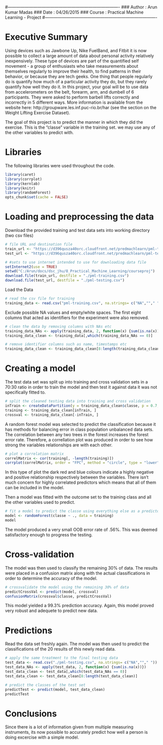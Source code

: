 #-------------------------------------------------------------------------------
### Author : Arun Kumar Madas
### Date   : 04/26/2015
### Course : Practical Machine Learning - Project
#-------------------------------------------------------------------------------

# Executive Summary
Using devices such as Jawbone Up, Nike FuelBand, and Fitbit it is now possible to collect a large amount of data about personal activity relatively inexpensively. These type of devices are part of the quantified self movement - a group of enthusiasts who take measurements about themselves regularly to improve their health, to find patterns in their behavior, or because they are tech geeks. One thing that people regularly do is quantify how much of a particular activity they do, but they rarely quantify how well they do it. In this project, your goal will be to use data from accelerometers on the belt, forearm, arm, and dumbell of 6 participants. They were asked to perform barbell lifts correctly and incorrectly in 5 different ways. More information is available from the website here: http://groupware.les.inf.puc-rio.br/har (see the section on the Weight Lifting Exercise Dataset). 

The goal of this project is to predict the manner in which they did the exercise. This is the "classe" variable in the training set. we may use any of the other variables to predict with. 

# Libraries

The following libraries were used throughout the code.

```r
library(caret)
library(corrplot)
library(kernlab)
library(knitr)
library(randomForest)
opts_chunk$set(cache = FALSE)
```

# Loading and preprocessing the data

Download the provided training and test data sets into working directory (two csv files)

```r
# file URL and destination file
train_url <- "https://d396qusza40orc.cloudfront.net/predmachlearn/pml-training.csv"
test_url <- "https://d396qusza40orc.cloudfront.net/predmachlearn/pml-testing.csv"

# #sets to use internet intended to use for downloading data file
setInternet2(use = TRUE)
setwd("C:/Arun/docs/dsc_jhu/8_Practical_Machine_Learning/courseproj")
download.file(train_url, destfile = "./pml-training.csv")
download.file(test_url, destfile = "./pml-testing.csv")
```

Load the Data

```r
# read the csv file for training 
training_data <- read.csv("pml-training.csv", na.strings= c("NA",""," "))
```

Exclude possible NA values and empty/white spaces. 
The first eight columns that acted as identifiers for the experiment were also removed.

```r
# clean the data by removing columns with NAs etc
training_data_NAs <- apply(training_data, 2, function(x) {sum(is.na(x))})
training_data_clean <- training_data[,which(training_data_NAs == 0)]

# remove identifier columns such as name, timestamps etc
training_data_clean <- training_data_clean[8:length(training_data_clean)]
```

# Creating a model

The test data set was split up into training and cross validation sets in a 70:30 ratio in order to train the model and then test it against data it was not specifically fitted to.

```r
# split the cleaned testing data into training and cross validation
inTrain <- createDataPartition(y = training_data_clean$classe, p = 0.7, list = FALSE)
training <- training_data_clean[inTrain, ]
crossval <- training_data_clean[-inTrain, ]
```

A random forest model was selected to predict the classification because it has methods for balancing error in class population unbalanced data sets. The correlation between any two trees in the forest increases the forest error rate. Therefore, a correllation plot was produced in order to see how strong the variables relationships are with each other.

```r
# plot a correlation matrix
correlMatrix <- cor(training[, -length(training)])
corrplot(correlMatrix, order = "FPC", method = "circle", type = "lower", tl.cex = 0.8,  tl.col = rgb(0, 0, 0))
```

In this type of plot the dark red and blue colours indicate a highly negative and positive relationship respectively between the variables. There isn't much concern for highly correlated predictors which means that all of them can be included in the model.

Then a model was fitted with the outcome set to the training class and all the other variables used to predict.

```r
# fit a model to predict the classe using everything else as a predictor
model <- randomForest(classe ~ ., data = training)
model
```

The model produced a very small OOB error rate of .56%. This was deemed satisfactory enough to progress the testing.

# Cross-validation

The model was then used to classify the remaining 30% of data. The results were placed in a confusion matrix along with the actual classifications in order to determine the accuracy of the model.

```r
# crossvalidate the model using the remaining 30% of data
predictCrossVal <- predict(model, crossval)
confusionMatrix(crossval$classe, predictCrossVal)
```

This model yielded a 99.3% prediction accuracy. Again, this model proved very robust and adequete to predict new data.

# Predictions

Read the data set freshly again. The model was then used to predict the classifications of the 20 results of this newly read data.

```r
# apply the same treatment to the final testing data
test_data <- read.csv("./pml-testing.csv", na.strings= c("NA",""," "))
test_data_NAs <- apply(test_data, 2, function(x) {sum(is.na(x))})
test_data_clean <- test_data[,which(test_data_NAs == 0)]
test_data_clean <- test_data_clean[8:length(test_data_clean)]

# predict the classes of the test set
predictTest <- predict(model, test_data_clean)
predictTest
```

# Conclusions

Since there is a lot of information given from multiple measuring instruments, its now possible to accurately predict how well a person is doing excercise with a simple model.